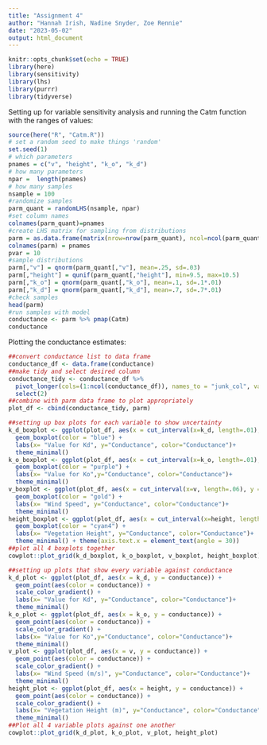 ```yaml
---
title: "Assignment 4"
author: "Hannah Irish, Nadine Snyder, Zoe Rennie"
date: "2023-05-02"
output: html_document
---
```


```r
knitr::opts_chunk$set(echo = TRUE)
library(here)
library(sensitivity)
library(lhs)
library(purrr)
library(tidyverse)
```


Setting up for variable sensitivity analysis and running the Catm function with the ranges of values:
```r
source(here("R", "Catm.R"))
# set a random seed to make things 'random'
set.seed(1)
# which parameters
pnames = c("v", "height", "k_o", "k_d")
# how many parameters
npar =  length(pnames)
# how many samples
nsample = 100
#randomize samples
parm_quant = randomLHS(nsample, npar)
#set column names
colnames(parm_quant)=pnames
#create LHS matrix for sampling from distributions
parm = as.data.frame(matrix(nrow=nrow(parm_quant), ncol=ncol(parm_quant)))
colnames(parm) = pnames
pvar = 10
#sample distributions
parm[,"v"] = qnorm(parm_quant[,"v"], mean=.25, sd=.03)
parm[,"height"] = qunif(parm_quant[,"height"], min=9.5, max=10.5)
parm[,"k_o"] = qnorm(parm_quant[,"k_o"], mean=.1, sd=.1*.01)
parm[,"k_d"] = qnorm(parm_quant[,"k_d"], mean=.7, sd=.7*.01)
#check samples
head(parm)
#run samples with model
conductance <- parm %>% pmap(Catm) 
conductance
```

Plotting the conductance estimates:
```r
##convert conductance list to data frame
conductance_df <- data.frame(conductance)
##make tidy and select desired column
conductance_tidy <- conductance_df %>%
  pivot_longer(cols=(1:ncol(conductance_df)), names_to = "junk_col", values_to = "conductance") %>%
  select(2)
##combine with parm data frame to plot appropriately
plot_df <- cbind(conductance_tidy, parm)
```



```r
##setting up box plots for each variable to show uncertainty
k_d_boxplot <- ggplot(plot_df, aes(x = cut_interval(x=k_d, length=.01), y = conductance)) +
  geom_boxplot(color = "blue") +
  labs(x= "Value for Kd", y="Conductance", color="Conductance")+
  theme_minimal()
k_o_boxplot <- ggplot(plot_df, aes(x = cut_interval(x=k_o, length=.01), y = conductance)) +
  geom_boxplot(color = "purple") +
  labs(x= "Value for Ko",y="Conductance", color="Conductance")+
  theme_minimal()
v_boxplot <- ggplot(plot_df, aes(x = cut_interval(x=v, length=.06), y = conductance)) +
  geom_boxplot(color = "gold") +
  labs(x= "Wind Speed", y="Conductance", color="Conductance")+
  theme_minimal()
height_boxplot <- ggplot(plot_df, aes(x = cut_interval(x=height, length=1), y = conductance)) +
  geom_boxplot(color = "cyan4") +
  labs(x= "Vegetation Height", y="Conductance", color="Conductance")+
  theme_minimal() + theme(axis.text.x = element_text(angle = 30))
##plot all 4 boxplots together
cowplot::plot_grid(k_d_boxplot, k_o_boxplot, v_boxplot, height_boxplot)
```


```r
##setting up plots that show every variable against conductance
k_d_plot <- ggplot(plot_df, aes(x = k_d, y = conductance)) +
  geom_point(aes(color = conductance)) +
  scale_color_gradient() +
  labs(x= "Value for Kd", y="Conductance", color="Conductance")+
  theme_minimal()
k_o_plot <- ggplot(plot_df, aes(x = k_o, y = conductance)) +
  geom_point(aes(color = conductance)) +
  scale_color_gradient() +
  labs(x= "Value for Ko",y="Conductance", color="Conductance")+
  theme_minimal()
v_plot <- ggplot(plot_df, aes(x = v, y = conductance)) +
  geom_point(aes(color = conductance)) +
  scale_color_gradient() +
  labs(x= "Wind Speed (m/s)", y="Conductance", color="Conductance")+
  theme_minimal()
height_plot <- ggplot(plot_df, aes(x = height, y = conductance)) +
  geom_point(aes(color = conductance)) +
  scale_color_gradient() +
  labs(x= "Vegetation Height (m)", y="Conductance", color="Conductance")+
  theme_minimal()
##Plot all 4 variable plots against one another
cowplot::plot_grid(k_d_plot, k_o_plot, v_plot, height_plot)
```